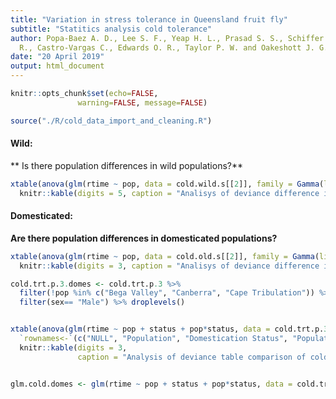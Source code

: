 ```yaml
---
title: "Variation in stress tolerance in Queensland fruit fly"
subtitle: "Statitics analysis cold tolerance"
author: Popa-Baez A. D., Lee S. F., Yeap H. L., Prasad S. S., Schiffer M., Mourant
  R., Castro-Vargas C., Edwards O. R., Taylor P. W. and Oakeshott J. G.
date: "20 April 2019"
output: html_document
---
```



```r
knitr::opts_chunk$set(echo=FALSE, 
               warning=FALSE, message=FALSE)

source("./R/cold_data_import_and_cleaning.R")
```


#### **Wild:**


** Is there population differences in wild populations?**

```r

xtable(anova(glm(rtime ~ pop, data = cold.wild.s[[2]], family = Gamma(link = "log")), test = "Chisq")) %>% 
  knitr::kable(digits = 5, caption = "Analisys of deviance difference in cold tolerance wild Qfly males" )

```


#### **Domesticated:**

**Are there population differences in domesticated populations?**

```r


xtable(anova(glm(rtime ~ pop, data = cold.old.s[[2]], family = Gamma(link = "log")), test = "Chisq")) %>% 
  knitr::kable(digits = 3, caption = "Analisys of deviance difference in cold tolerance domesticated Qfly males" )

```

```r

cold.trt.p.3.domes <- cold.trt.p.3 %>% 
  filter(!pop %in% c("Bega Valley", "Canberra", "Cape Tribulation")) %>% 
  filter(sex== "Male") %>% droplevels()


xtable(anova(glm(rtime ~ pop + status + pop*status, data = cold.trt.p.3.domes, family = Gamma(link = "log")), test = "Chisq")) %>% 
  `rownames<-`(c("NULL", "Population", "Domestication Status", "Population * Domestication Status")) %>%
  knitr::kable(digits = 3, 
               caption = "Analysis of deviance table comparison of cold tolerance in Qfly males for wild and domesticated populations")


glm.cold.domes <- glm(rtime ~ pop + status + pop*status, data = cold.trt.p.3.domes, family = Gamma(link = "log"))

```
